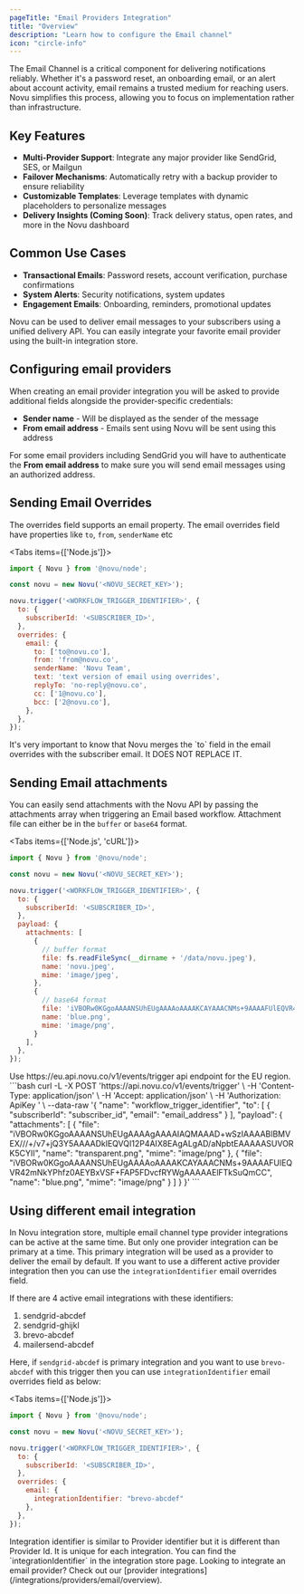 ```yaml
---
pageTitle: "Email Providers Integration"
title: "Overview"
description: "Learn how to configure the Email channel"
icon: "circle-info"
---
```



The Email Channel is a critical component for delivering notifications reliably. Whether it's a password reset, an onboarding email, or an alert about account activity, email remains a trusted medium for reaching users. 
Novu simplifies this process, allowing you to focus on implementation rather than infrastructure.

## Key Features

- **Multi-Provider Support**: Integrate any major provider like SendGrid, SES, or Mailgun
- **Failover Mechanisms**: Automatically retry with a backup provider to ensure reliability
- **Customizable Templates**: Leverage templates with dynamic placeholders to personalize messages
- **Delivery Insights (Coming Soon)**: Track delivery status, open rates, and more in the Novu dashboard

## Common Use Cases

- **Transactional Emails**: Password resets, account verification, purchase confirmations
- **System Alerts**: Security notifications, system updates
- **Engagement Emails**: Onboarding, reminders, promotional updates

Novu can be used to deliver email messages to your subscribers using a unified delivery API. You can easily integrate your favorite email provider using the built-in integration store.

## Configuring email providers

When creating an email provider integration you will be asked to provide additional fields alongside the provider-specific credentials:

- **Sender name** - Will be displayed as the sender of the message
- **From email address** - Emails sent using Novu will be sent using this address

For some email providers including SendGrid you will have to authenticate the **From email address** to make sure you will send email messages using an authorized address.

## Sending Email Overrides

The overrides field supports an email property. The email overrides field have properties like `to`, `from`, `senderName` etc

<Tabs items={['Node.js']}>
<Tab value="Node.js">
```javascript
import { Novu } from '@novu/node';

const novu = new Novu('<NOVU_SECRET_KEY>');

novu.trigger('<WORKFLOW_TRIGGER_IDENTIFIER>', {
  to: {
    subscriberId: '<SUBSCRIBER_ID>',
  },
  overrides: {
    email: {
      to: ['to@novu.co'],
      from: 'from@novu.co',
      senderName: 'Novu Team',
      text: 'text version of email using overrides',
      replyTo: 'no-reply@novu.co',
      cc: ['1@novu.co'],
      bcc: ['2@novu.co'],
    },
  },
});
```
</Tab>
</Tabs>

<Callout type="info">
It's very important to know that Novu merges the `to` field in the email overrides with the subscriber email. It DOES NOT REPLACE IT.
</Callout>

## Sending Email attachments

You can easily send attachments with the Novu API by passing the attachments array when triggering an Email based workflow. Attachment file can either be in the `buffer` or `base64` format.

<Tabs items={['Node.js', 'cURL']}>
<Tab value="Node.js">
```javascript
import { Novu } from '@novu/node';

const novu = new Novu('<NOVU_SECRET_KEY>');

novu.trigger('<WORKFLOW_TRIGGER_IDENTIFIER>', {
  to: {
    subscriberId: '<SUBSCRIBER_ID>',
  },
  payload: {
    attachments: [
      {
        // buffer format
        file: fs.readFileSync(__dirname + '/data/novu.jpeg'),
        name: 'novu.jpeg',
        mime: 'image/jpeg',
      },
      {
        // base64 format
        file: 'iVBORw0KGgoAAAANSUhEUgAAAAoAAAAKCAYAAACNMs+9AAAAFUlEQVR42mNkYPhfz0AEYBxVSF+FAP5FDvcfRYWgAAAAAElFTkSuQmCC',
        name: 'blue.png',
        mime: 'image/png',
      }
    ],
  },
});
```
</Tab>
<Tab value="cURL">
Use https://eu.api.novu.co/v1/events/trigger api endpoint for the EU region.
```bash
curl -L -X POST 'https://api.novu.co/v1/events/trigger' \
-H 'Content-Type: application/json' \
-H 'Accept: application/json' \
-H 'Authorization: ApiKey <SECRET_KEY>' \
--data-raw '{
    "name": "workflow_trigger_identifier",
    "to": [
        {
            "subscriberId": "subscriber_id",
            "email": "email_address"
        }
    ],
    "payload": {
        "attachments": [
            {
                "file": "iVBORw0KGgoAAAANSUhEUgAAAAgAAAAIAQMAAAD+wSzIAAAABlBMVEX///+/v7+jQ3Y5AAAADklEQVQI12P4AIX8EAgALgAD/aNpbtEAAAAASUVORK5CYII",
                "name": "transparent.png",
                "mime": "image/png"
            },
            {
                "file": "iVBORw0KGgoAAAANSUhEUgAAAAoAAAAKCAYAAACNMs+9AAAAFUlEQVR42mNkYPhfz0AEYBxVSF+FAP5FDvcfRYWgAAAAAElFTkSuQmCC",
                "name": "blue.png",
                "mime": "image/png"
            }
        ]
    }
}'
```
</Tab>
</Tabs>

## Using different email integration

In Novu integration store, multiple email channel type provider integrations can be active at the same time. But only one provider integration can be primary at a time. This primary integration will be used as a provider to deliver the email by default. If you want to use a different active provider integration then you can use the `integrationIdentifier` email overrides field.

If there are 4 active email integrations with these identifiers:

1. sendgrid-abcdef
2. sendgrid-ghijkl
3. brevo-abcdef
4. mailersend-abcdef

Here, if `sendgrid-abcdef` is primary integration and you want to use `brevo-abcdef` with this trigger then you can use `integrationIdentifier` email overrides field as below:

<Tabs items={['Node.js']}>
<Tab value="Node.js">
```javascript
import { Novu } from '@novu/node';

const novu = new Novu('<NOVU_SECRET_KEY>');

novu.trigger('<WORKFLOW_TRIGGER_IDENTIFIER>', {
  to: {
    subscriberId: '<SUBSCRIBER_ID>',
  },
  overrides: {
    email: {
      integrationIdentifier: "brevo-abcdef"
    },
  },
});
```
</Tab>
</Tabs>

<Callout type="info">
Integration identifier is similar to Provider identifier but it is different than Provider Id. It is unique for each integration. You can find the `integrationIdentifier` in the integration store page.
</Callout>

<Callout type="info">
Looking to integrate an email provider? Check out our [provider integrations](/integrations/providers/email/overview).
</Callout>

